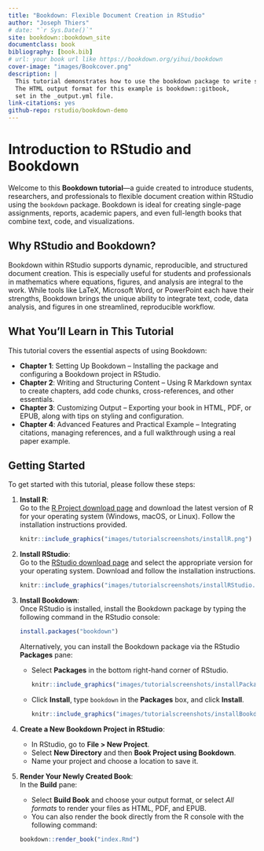 ```yaml
--- 
title: "Bookdown: Flexible Document Creation in RStudio"
author: "Joseph Thiers"
# date: "`r Sys.Date()`"
site: bookdown::bookdown_site
documentclass: book
bibliography: [book.bib]
# url: your book url like https://bookdown.org/yihui/bookdown
cover-image: "images/Bookcover.png"
description: |
  This tutorial demonstrates how to use the bookdown package to write structured and reproducible documents.
  The HTML output format for this example is bookdown::gitbook,
  set in the _output.yml file.
link-citations: yes
github-repo: rstudio/bookdown-demo
---
```


# Introduction to RStudio and Bookdown

Welcome to this **Bookdown tutorial**—a guide created to introduce students, researchers, and professionals to flexible document creation within RStudio using the `bookdown` package. Bookdown is ideal for creating single-page assignments, reports, academic papers, and even full-length books that combine text, code, and visualizations.

## Why RStudio and Bookdown?

Bookdown within RStudio supports dynamic, reproducible, and structured document creation. This is especially useful for students and professionals in mathematics where equations, figures, and analysis are integral to the work. While tools like LaTeX, Microsoft Word, or PowerPoint each have their strengths, Bookdown brings the unique ability to integrate text, code, data analysis, and figures in one streamlined, reproducible workflow.

## What You’ll Learn in This Tutorial

This tutorial covers the essential aspects of using Bookdown:

* **Chapter 1**: Setting Up Bookdown – Installing the package and configuring a Bookdown project in RStudio.
* **Chapter 2**: Writing and Structuring Content – Using R Markdown syntax to create chapters, add code chunks, cross-references, and other essentials.
* **Chapter 3**: Customizing Output – Exporting your book in HTML, PDF, or EPUB, along with tips on styling and configuration.
* **Chapter 4**: Advanced Features and Practical Example – Integrating citations, managing references, and a full walkthrough using a real paper example.

## Getting Started

To get started with this tutorial, please follow these steps:

1. **Install R**:  
   Go to the [R Project download page](https://cran.r-project.org/) and download the latest version of R for your operating system (Windows, macOS, or Linux). Follow the installation instructions provided.

   ```r
   knitr::include_graphics("images/tutorialscreenshots/installR.png")
   ```

2. **Install RStudio**:  
   Go to the [RStudio download page](https://posit.co/download/rstudio-desktop/) and select the appropriate version for your operating system. Download and follow the installation instructions.

   ```r
   knitr::include_graphics("images/tutorialscreenshots/installRStudio.png")
   ```

3. **Install Bookdown**:  
   Once RStudio is installed, install the Bookdown package by typing the following command in the RStudio console:

   ```r
   install.packages("bookdown")
   ```

   Alternatively, you can install the Bookdown package via the RStudio **Packages** pane:
   - Select **Packages** in the bottom right-hand corner of RStudio.
   
     ```r
     knitr::include_graphics("images/tutorialscreenshots/installPackage.png")
     ```

   - Click **Install**, type `bookdown` in the **Packages** box, and click **Install**.

     ```r
     knitr::include_graphics("images/tutorialscreenshots/installBookdownPack.png")
     ```

4. **Create a New Bookdown Project in RStudio**:  
   - In RStudio, go to **File > New Project**.
   - Select **New Directory** and then **Book Project using Bookdown**.
   - Name your project and choose a location to save it.

5. **Render Your Newly Created Book**:  
   In the **Build** pane:
   - Select **Build Book** and choose your output format, or select *All formats* to render your files as HTML, PDF, and EPUB.
   - You can also render the book directly from the R console with the following command:

   ```r
   bookdown::render_book("index.Rmd")
   ```
